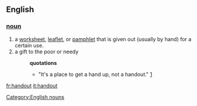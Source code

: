 ==English==
=== [[noun]]===
[[Category:English nouns]]
#a [[worksheet]], [[leaflet]], or [[pamphlet]] that is given out (usually by hand) for a certain use.
#a gift to the poor or needy
#:'''quotations'''
#:*"It's a place to get a hand up, not a handout." [http://greenvilleonline.com/citypeople/news/2004/10/26/2004102651751.htm]
[[fr:handout]]
[[it:handout]]